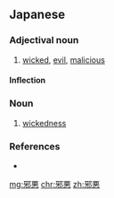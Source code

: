==Japanese==
{{ja-kanjitab|じゃ|あく|yomi=on}}

===Adjectival noun===
{{ja-adj|infl=na|じゃ.あく}}

# [[wicked]], [[evil]], [[malicious]]

====Inflection====
{{ja-na|じゃあく}}

===Noun===
{{ja-noun|じゃ.あく}}

# [[wickedness]]

===References===
* {{R:Shogakukan}}

[[mg:邪悪]]
[[chr:邪悪]]
[[zh:邪悪]]